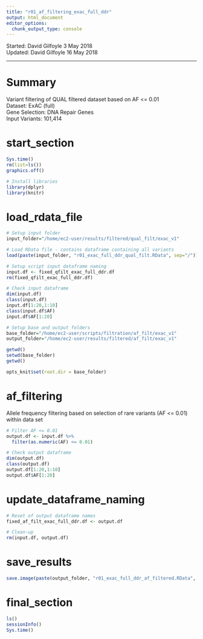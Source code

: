 ```yaml
---
title: "r01_af_filtering_exac_full_ddr"
output: html_document
editor_options: 
  chunk_output_type: console
---
```


Started: David Gilfoyle 3 May 2018  
Updated: David Gilfoyle 16 May 2018

---

# Summary

Variant filtering of QUAL filtered dataset based on AF <= 0.01  
Dataset: ExAC (full)  
Gene Selection: DNA Repair Genes  
Input Variants: 101,414

# start_section

```r

Sys.time()
rm(list=ls())
graphics.off()

# Install libraries
library(dplyr)
library(knitr)

```

# load_rdata_file

```r

# Setup input folder
input_folder="/home/ec2-user/results/filtered/qual_filt/exac_v1"

# Load RData file - contains dataframe containing all variants
load(paste(input_folder, "r01_exac_full_ddr_qual_filt.RData", sep="/"))

# Setup script input dataframe naming
input.df <- fixed_qfilt_exac_full_ddr.df
rm(fixed_qfilt_exac_full_ddr.df)

# Check input dataframe
dim(input.df)
class(input.df)
input.df[1:20,1:10]
class(input.df$AF)
input.df$AF[1:20]

# Setup base and output folders
base_folder="/home/ec2-user/scripts/filtration/af_filt/exac_v1"
output_folder="/home/ec2-user/results/filtered/af_filt/exac_v1"

getwd()
setwd(base_folder)
getwd()

opts_knit$set(root.dir = base_folder)

```

# af_filtering

Allele frequency filtering based on selection of rare variants (AF <= 0.01) within data set

```r

# Filter AF <= 0.01
output.df <- input.df %>% 
  filter(as.numeric(AF) <= 0.01)

# Check output dataframe
dim(output.df)
class(output.df)
output.df[1:20,1:10]
output.df$AF[1:20]

```

# update_dataframe_naming

```r

# Reset of output dataframe names
fixed_af_filt_exac_full_ddr.df <- output.df

# Clean-up
rm(input.df, output.df)

```

# save_results

```r

save.image(paste(output_folder, "r01_exac_full_ddr_af_filtered.RData", sep="/"))

```

# final_section

```r

ls()
sessionInfo()
Sys.time()

```

